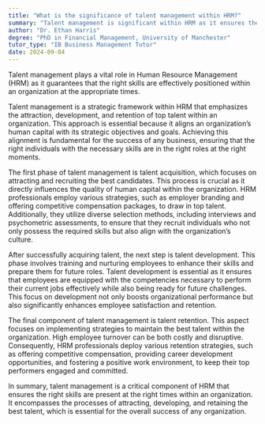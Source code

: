 ```yaml
---
title: "What is the significance of talent management within HRM?"
summary: "Talent management is significant within HRM as it ensures the right skills are in the right place at the right time."
author: "Dr. Ethan Harris"
degree: "PhD in Financial Management, University of Manchester"
tutor_type: "IB Business Management Tutor"
date: 2024-09-04
---
```


Talent management plays a vital role in Human Resource Management (HRM) as it guarantees that the right skills are effectively positioned within an organization at the appropriate times.

Talent management is a strategic framework within HRM that emphasizes the attraction, development, and retention of top talent within an organization. This approach is essential because it aligns an organization’s human capital with its strategic objectives and goals. Achieving this alignment is fundamental for the success of any business, ensuring that the right individuals with the necessary skills are in the right roles at the right moments.

The first phase of talent management is talent acquisition, which focuses on attracting and recruiting the best candidates. This process is crucial as it directly influences the quality of human capital within the organization. HRM professionals employ various strategies, such as employer branding and offering competitive compensation packages, to draw in top talent. Additionally, they utilize diverse selection methods, including interviews and psychometric assessments, to ensure that they recruit individuals who not only possess the required skills but also align with the organization’s culture.

After successfully acquiring talent, the next step is talent development. This phase involves training and nurturing employees to enhance their skills and prepare them for future roles. Talent development is essential as it ensures that employees are equipped with the competencies necessary to perform their current jobs effectively while also being ready for future challenges. This focus on development not only boosts organizational performance but also significantly enhances employee satisfaction and retention.

The final component of talent management is talent retention. This aspect focuses on implementing strategies to maintain the best talent within the organization. High employee turnover can be both costly and disruptive. Consequently, HRM professionals deploy various retention strategies, such as offering competitive compensation, providing career development opportunities, and fostering a positive work environment, to keep their top performers engaged and committed.

In summary, talent management is a critical component of HRM that ensures the right skills are present at the right times within an organization. It encompasses the processes of attracting, developing, and retaining the best talent, which is essential for the overall success of any organization.
    